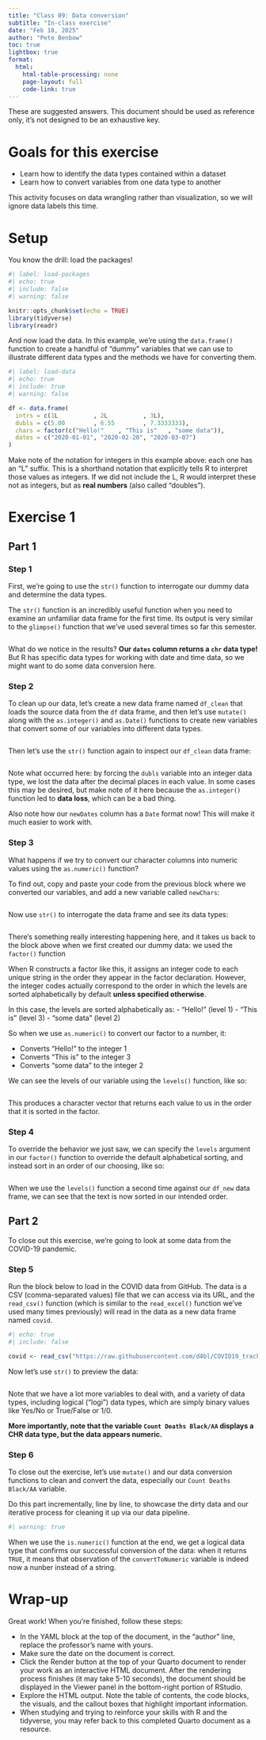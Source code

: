 ```yaml
---
title: "Class 09: Data conversion"
subtitle: "In-class exercise"
date: "Feb 18, 2025"
author: "Pete Benbow"
toc: true
lightbox: true
format: 
  html:
    html-table-processing: none
    page-layout: full
    code-link: true
---
```


::: callout-important
These are suggested answers. This document should be used as reference only, it's not designed to be an exhaustive key.
:::

# Goals for this exercise

-   Learn how to identify the data types contained within a dataset
-   Learn how to convert variables from one data type to another

::: callout-note
This activity focuses on data wrangling rather than visualization, so we will ignore data labels this time.
:::

# Setup

You know the drill: load the packages!

```r
#| label: load-packages
#| echo: true
#| include: false
#| warning: false

knitr::opts_chunk$set(echo = TRUE)
library(tidyverse)
library(readr)
```

And now load the data. In this example, we're using the `data.frame()` function to create a handful of "dummy" variables that we can use to illustrate different data types and the methods we have for converting them.

```r
#| label: load-data
#| echo: true
#| include: true
#| warning: false

df <- data.frame(
  intrs = c(1L          , 2L          , 3L), 
  dubls = c(5.00        , 6.55        , 7.3333333),
  chars = factor(c("Hello!"    , "This is"   , "some data")),
  dates = c("2020-01-01", "2020-02-20", "2020-03-07")
)
```

::: callout-note
Make note of the notation for integers in this example above: each one has an "L" suffix. This is a shorthand notation that explicitly tells R to interpret those values as integers. If we did not include the L, R would interpret these not as integers, but as **real numbers** (also called "doubles").
:::

# Exercise 1

## Part 1

### Step 1

First, we're going to use the `str()` function to interrogate our dummy data and determine the data types.

::: callout-tip
The `str()` function is an incredibly useful function when you need to examine an unfamiliar data frame for the first time. Its output is very similar to the `glimpse()` function that we've used several times so far this semester.
:::

```r

```

::: callout-important
What do we notice in the results? **Our `dates` column returns a `chr` data type!** But R has specific data types for working with date and time data, so we might want to do some data conversion here.
:::

### Step 2

To clean up our data, let's create a new data frame named `df_clean` that loads the source data from the `df` data frame, and then let's use `mutate()` along with the `as.integer()` and `as.Date()` functions to create new variables that convert some of our variables into different data types.

```r

```

Then let's use the `str()` function again to inspect our `df_clean` data frame:

```r

```

Note what occurred here: by forcing the `dubls` variable into an integer data type, we lost the data after the decimal places in each value. In some cases this may be desired, but make note of it here because the `as.integer()` function led to **data loss**, which can be a bad thing.

Also note how our `newDates` column has a `Date` format now! This will make it much easier to work with.

### Step 3

What happens if we try to convert our character columns into numeric values using the `as.numeric()` function?

To find out, copy and paste your code from the previous block where we converted our variables, and add a new variable called `newChars`:

```r

```

Now use `str()` to interrogate the data frame and see its data types:

```r

```

There's something really interesting happening here, and it takes us back to the block above when we first created our dummy data: we used the `factor()` function

When R constructs a factor like this, it assigns an integer code to each unique string in the order they appear in the factor declaration. However, the integer codes actually correspond to the order in which the levels are sorted alphabetically by default **unless specified otherwise**.

In this case, the levels are sorted alphabetically as: - "Hello!" (level 1) - "This is" (level 3) - "some data" (level 2)

So when we use `as.numeric()` to convert our factor to a number, it:

-   Converts "Hello!" to the integer 1
-   Converts "This is" to the integer 3
-   Converts "some data" to the integer 2

We can see the levels of our variable using the `levels()` function, like so:

```r

```

This produces a character vector that returns each value to us in the order that it is sorted in the factor.

### Step 4

To override the behavior we just saw, we can specify the `levels` argument in our `factor()` function to override the default alphabetical sorting, and instead sort in an order of our choosing, like so:

```r

```

When we use the `levels()` function a second time against our `df_new` data frame, we can see that the text is now sorted in our intended order.

## Part 2

To close out this exercise, we're going to look at some data from the COVID-19 pandemic.

### Step 5

Run the block below to load in the COVID data from GitHub. The data is a CSV (comma-separated values) file that we can access via its URL, and the `read_csv()` function (which is similar to the `read_excel()` function we've used many times previously) will read in the data as a new data frame named `covid`.

```r
#| echo: true
#| include: false

covid <- read_csv("https://raw.githubusercontent.com/d4bl/COVID19_tracker_data_extraction/refs/heads/master/workflow/python/output/latest-combined-output.csv")
```

Now let's use `str()` to preview the data:

```r

```

Note that we have a lot more variables to deal with, and a variety of data types, including logical ("logi") data types, which are simply binary values like Yes/No or True/False or 1/0.

**More importantly, note that the variable `Count Deaths Black/AA` displays a CHR data type, but the data appears numeric.**

### Step 6

To close out the exercise, let's use `mutate()` and our data conversion functions to clean and convert the data, especially our `Count Deaths Black/AA` variable.

::: callout-important
Do this part incrementally, line by line, to showcase the dirty data and our iterative process for cleaning it up via our data pipeline.
:::

```r
#| warning: true


```

When we use the `is.numeric()` function at the end, we get a logical data type that confirms our successful conversion of the data: when it returns `TRUE`, it means that observation of the `convertToNumeric` variable is indeed now a nunber instead of a string.

# Wrap-up

Great work! When you're finished, follow these steps:

-   In the YAML block at the top of the document, in the "author" line, replace the professor's name with yours.
-   Make sure the date on the document is correct.
-   Click the Render button at the top of your Quarto document to render your work as an interactive HTML document. After the rendering process finishes (it may take 5-10 seconds), the document should be displayed in the Viewer panel in the bottom-right portion of RStudio.
-   Explore the HTML output. Note the table of contents, the code blocks, the visuals, and the callout boxes that highlight important information.
-   When studying and trying to reinforce your skills with R and the tidyverse, you may refer back to this completed Quarto document as a resource.
